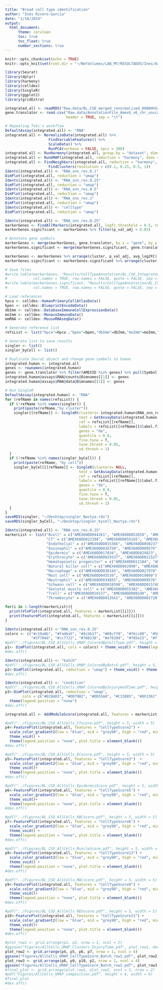 ```yaml
---
title: "Broad cell type identification"
author: "Inés Rivero-García"
date: "1/18/2024"
output: 
  html_document:
      theme: cerulean
      toc: true
      toc_float: true
      number_sections: true
---
```


```r
knitr::opts_chunk$set(echo = TRUE)
knitr::opts_knit$set(root.dir = "~/NetVolumes/LAB_MT/RESULTADOS/Ines/Axolotl_Limb_Regeneration/")

library(Seurat)
library(dplyr)
library(harmony)
library(celldex)
library(SingleR)
library(ggplot2)
library(gridExtra)
```


```r
integrated.all <- readRDS("Raw.data/BL.CSD_merged_renormalized_8000HVGs_harmony.twoBatches.rds")
gene.translator <- read.csv("Raw.data/AnnotationFile_AmexG_v6_chr_unscaffolded_CherryGFP_v1.2_clean.tsv",
                            header = TRUE, sep = "\t")

```


```r
# Repeating Tobi's workflow
DefaultAssay(integrated.all) <- "RNA"
integrated.all <- NormalizeData(integrated.all) %>% 
                    FindVariableFeatures() %>% 
                    ScaleData() %>% 
                    RunPCA(verbose = FALSE, npcs = 100)
integrated.all <- RunHarmony(integrated.all, group.by = "dataset", dims.use = 1:100)
integrated.all <- RunUMAP(integrated.all, reduction = "harmony", dims = 1:100)
integrated.all <- FindNeighbors(integrated.all, reduction = "harmony", dims = 1:100) %>% 
                    FindClusters(resolution = c(0.1, 0.25, 0.5, 1))
Idents(integrated.all) <- "RNA_snn_res.0.1"
DimPlot(integrated.all, reduction = "umap")
Idents(integrated.all) <- "RNA_snn_res.0.25"
DimPlot(integrated.all, reduction = "umap")
Idents(integrated.all) <- "RNA_snn_res.0.5"
DimPlot(integrated.all, reduction = "umap")
Idents(integrated.all) <- "RNA_snn_res.1"
DimPlot(integrated.all, reduction = "umap")
Idents(integrated.all) <- "celltype"
DimPlot(integrated.all, reduction = "umap")
```


```r
Idents(integrated.all) <- "RNA_snn_res.0.25"
markerGenes <- FindAllMarkers(integrated.all, logfc.threshold = 0.5, test.use = "wilcox", only.pos = TRUE)
markerGenes.significant <- markerGenes %>% filter(p_val_adj < 0.05)

# Annotate gene symbols
markerGenes <- merge(markerGenes, gene.translator, by.x = "gene", by.y = "AMEXID", all.x = TRUE)
markerGenes.significant <- merge(markerGenes.significant, gene.translator, by.x = "gene", by.y = "AMEXID", all.x = TRUE)

markerGenes <- markerGenes %>% arrange(cluster, p_val_adj, avg_log2FC)
markerGenes.significant <- markerGenes.significant %>% arrange(cluster, p_val_adj, avg_log2FC)

# Save files
#write.table(markerGenes, "Results/CellTypeAnnotation/BL_CSD_Integrated_BroadCellTypeMarkers.tsv",
#            col.names = TRUE, row.names = FALSE, quote = FALSE, sep = "\t")
#write.table(markerGenes.significant, "Results/CellTypeAnnotation/BL_CSD_Integrated_BroadCellTypeMarkers_Significant.tsv",
#            col.names = TRUE, row.names = FALSE, quote = FALSE, sep = "\t")
```

```r
# Load references
hpca <- celldex::HumanPrimaryCellAtlasData()
bpen <- celldex::BlueprintEncodeData()
dbImm <- celldex::DatabaseImmuneCellExpressionData()
moImm <- celldex::MonacoImmuneData()
mmRNA <- celldex::MouseRNAseqData()

# Generate reference list
refsList <- list("hpca"=hpca ,"bpen"=bpen,"dbImm"=dbImm,"moImm"=moImm,"mmRNA"=mmRNA)

# Generate list to save results
singler <- list()
singler_byCell <- list()

# Duplicate Seurat object and change gene symbols to human
integrated.human <- integrated.all
genes <- rownames(integrated.human)
genes <- gene.translator %>% filter(AMEXID %in% genes) %>% pull(Symbol)
integrated.human@assays$RNA@counts@Dimnames[[1]] <- genes
integrated.human@assays$RNA@data@Dimnames[[1]] <- genes

# Run SingleR
DefaultAssay(integrated.human) <- "RNA"
for (refName in names(refsList)) {
  if (!refName %in% names(singler)) {
    print(paste(refName,"by cluster"))
    singler[[refName]] <- SingleR(clusters= integrated.human$RNA_snn_res.0.25,
                                  test = GetAssayData(integrated.human, assay = "RNA", slot = "data"),
                                  ref = refsList[[refName]],
                                  labels = refsList[[refName]]$label.fine,
                                  genes = "de",
                                  quantile = 0.8,
                                  fine.tune = T,
                                  tune.thresh = 0.05,
                                  sd.thresh = 1)
  }
  if (!refName %in% names(singler_byCell)) {
    print(paste(refName, "by cell"))
    singler_byCell[[refName]] <- SingleR(clusters= NULL,
                                  test = GetAssayData(integrated.human, assay = "RNA", slot = "data"),
                                  ref = refsList[[refName]],
                                  labels = refsList[[refName]]$label.fine,
                                  genes = "de",
                                  quantile = 0.8,
                                  fine.tune = T,
                                  tune.thresh = 0.05,
                                  sd.thresh = 1)
  }
}
saveRDS(singler, "~/Desktop/singler_Nastya.rds")
saveRDS(singler_byCell, "~/Desktop/singler_bycell_Nastya.rds")
```

```r
Idents(integrated.all) <- "RNA_snn_res.0.25"
markerList <- list("Bcell" = c("AMEX60DD044261", "AMEX60DD052658", "AMEX60DD043936"), #Bank1,Blnk,Pax5
                   "CT" = c("AMEX60DD022398", "AMEX60DD055165", "AMEX60DD047546", "AMEX60DD007586", "AMEX60DD026748", "AMEX60DD018450"), #Col1a2,Col3a1,Dpt,Igfbp3,Lum,Mfap5,Prrx1
                   "Endothelial" = c("AMEX60DD015366", "AMEX60DD050237", "AMEX60DD004804", "AMEX60DD031091", "AMEX60DD020063", "AMEX60DD006619"), #Cdh5,Eng,Lyve1,Pecam1,Tie1,Vwf
                   "Eosinophil" = c("AMEX60DD026758", "AMEX60DD009576", "AMEX60DD048653"), #C3ar1,Cebpe,Il5ra
                   "Epidermis" = c("AMEX60DD017034", "AMEX60DD029823", "AMEX60DD010094"), #Cdh1,Krt5,Krt17
                   "Erythrocyte" = c("AMEX60DD025537", "AMEX60DD021527"), #Alas2,Hbg1
                   "Hematopoietic progenitor" = c("AMEX60DD012104", "AMEX60DD049286", "AMEX60DD019146"), #Edx2,Flt3,Gfi1
                   "Natural killer cell" = c("AMEX60DD042090", "AMEX60DD014616", "AMEX60DD028004", "AMEX60DD028068"), #Gzma,Gzmb,Itgam,Itgax
                   "Macrophage" = c("AMEX60DD030145", "AMEX60DD027978", "AMEX60DD028004", "AMEX60DD046250"), #Csf1r,Itgal,Itgam,Siglec1
                   "Mast cell" = c("AMEX60DD045539", "AMEX60DD019060"), #Kit, Lmo4
                   "Neutrophil" = c("AMEX60DD034655", "AMEX60DD009576", "AMEX60DD005900", "AMEX60DD028004", "AMEX60DD049490"), # Arg1, Cebpe, Csf3r, Itgam, Mmp1
                   "Schwann cell" = c("AMEX60DD018598", "AMEX60DD015748"), #Lamc1, Mpz
                   "Skeletal muscle cell" = c("AMEX60DD055382", "AMEX60DD004515", "AMEX60DD008555"), # Myl1, Tnni2, Mybph
                   "Tcell" = c("AMEX60DD010137", "AMEX60DD008149", "AMEX60DD041897"), #Ccr7,Gata3,Il7r
                   "Thrombocyte" = c("AMEX60DD012641", "AMEX60DD001728", "AMEX60DD024035", "AMEX60DD009883")) #Gp1ba,Gp5,Gp9,Itga2b

for(i in 1:length(markerList)){
  print(VlnPlot(integrated.all, features = markerList[[i]]))
  print(FeaturePlot(integrated.all, features = markerList[[i]]))
}

Idents(integrated.all) <-"RNA_snn_res.0.25"
colors <- c("#c19a6b", "#fad6a5", "#4cbb17", "#89cff0", "#f6cc00", "#50c878", "#b59dfa", "#f36004", "#008ecc", "#c8ad7f", "#0b6623", "#c2b280", "#0e4d92", "#eed9c4", "#cc79a7",
            "#3f704d", "#cc7722", "#708238", "#ef820d", "#f05e23", "#ff7417", "#883000", "#dcc7ae", "#f9812a", "#b3672b", "#999999", "#2b1e25")
#pdf("../Figures/BL_CSD_AllCells_UMAP_ColoredByCellType.pdf", height = 5, width = 5)
p1<- DimPlot(integrated.all, cols = colors) + theme_void() + theme(legend.position = "none")
#dev.off()
```
```r
Idents(integrated.all) <- "batch"
#pdf("../Figures/BL_CSD_AllCells_UMAP_ColoredByBatch.pdf", height = 5, width = 5)
p2<-DimPlot(integrated.all, reduction = "umap") + theme_void() + theme(legend.position = "none")
#dev.off()
```
```r
Idents(integrated.all) <- "condition"
#pdf("../Figures/BL_CSD_AllCells_UMAP_ColoredByInjuryAndTime.pdf", height = 5, width = 5)
p3<-DimPlot(integrated.all, reduction = "umap", 
        cols = c("#ECB4D3", "#DD79B2", "#DD55A8", "#C33085", "#8F2361", "#5B163E", "grey50", "#C7E9C0", "#A1D99b", "#74C476", "#41AB5D", "#238B45", "#005A32")) + theme_void() +
  theme(legend.position = "none")
#dev.off()
```          


```r
integrated.all <- AddModuleScore(integrated.all, features = markerList, name = "CellTypeScore")

#pdf("../Figures/BL_CSD_AllCells_CTscore.pdf", height = 5, width = 5)
p4<-FeaturePlot(integrated.all, features = "CellTypeScore2") + 
  scale_color_gradient2(low = "blue", mid = "grey90", high = "red", midpoint = 0) + # CT genes
  theme_void() +
  theme(legend.position = "none", plot.title = element_blank())
#dev.off()

#pdf("../Figures/BL_CSD_AllCells_ECscore.pdf", height = 5, width = 5)
p5<-FeaturePlot(integrated.all, features = "CellTypeScore3")  +
  scale_color_gradient2(low = "blue", mid = "grey90", high = "red", midpoint = 0) + # EC genes
  theme_void()+
  theme(legend.position = "none", plot.title = element_blank())
#dev.off()

#pdf("../Figures/BL_CSD_AllCells_EpidermisScore.pdf", height = 5, width = 5)
p6<-FeaturePlot(integrated.all, features = "CellTypeScore5") + 
  scale_color_gradient2(low = "blue", mid = "grey90", high = "red", midpoint = 0) + # Epidermis genes
  theme_void()+
  theme(legend.position = "none", plot.title = element_blank())
#dev.off()

#pdf("../Figures/BL_CSD_AllCells_RBCscore.pdf", height = 5, width = 5)
p7<-FeaturePlot(integrated.all, features = "CellTypeScore6") + 
  scale_color_gradient2(low = "blue", mid = "grey90", high = "red", midpoint = 0) + # RBC genes
  theme_void() +
  theme(legend.position = "none", plot.title = element_blank())
#dev.off()

#pdf("../Figures/BL_CSD_AllCells_MuscleScore.pdf", height = 5, width = 5)
p8<-FeaturePlot(integrated.all, features = "CellTypeScore13") + 
  scale_color_gradient2(low = "blue", mid = "grey90", high = "red", midpoint = 0)+ # Muscle genes
  theme_void() +
  theme(legend.position = "none", plot.title = element_blank())
#dev.off()

#pdf("../Figures/BL_CSD_AllCells_MACscore.pdf", height = 5, width = 5)
p9<-FeaturePlot(integrated.all, features = "CellTypeScore9") + 
  scale_color_gradient2(low = "blue", mid = "grey90", high = "red", midpoint = 0) + # Macro genes
  theme_void()+
  theme(legend.position = "none", plot.title = element_blank())
#dev.off()

#pdf("../Figures/BL_CSD_AllCells_NEUscore.pdf", height = 5, width = 5)
p10<-FeaturePlot(integrated.all, features = "CellTypeScore11") + 
  scale_color_gradient2(low = "blue", mid = "grey90", high = "red", midpoint = 0) + # Neurotrphil genes
  theme_void()+
  theme(legend.position = "none", plot.title = element_blank())
#dev.off()
```
```r
#plot_row1 <- grid.arrange(p1, p3, nrow = 1, ncol = 2)
#ggsave("Figures/AllCells_UMAP_Clusters_InjuryTime.pdf", plot_row1, device = "pdf")
plot_row2 <- grid.arrange(p4, p5, p6, p7, nrow = 1, ncol = 4)
ggsave("Figures/AllCells_UMAP_CellTypeScore_Batch_row1.pdf", plot_row2, device = "pdf")
plot_row3 <- grid.arrange(p8, p9, p10, p2, nrow = 1, ncol = 4)
ggsave("Figures/AllCells_UMAP_CellTypeScore_Batch_row2.pdf", plot_row3, device = "pdf")
#final_plot <- grid.arrange(plot_row1, plot_row2, ncol = 1, nrow = 2)
#pdf("Figures/AllCells_UMAP_composition.pdf", height = 6, width = 6)
#final_plot
#dev.off()

```